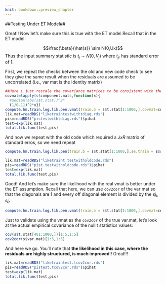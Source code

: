 ```yaml
---
knit: bookdown::preview_chapter
---
```



##Testing Under ET Model##

Great!! Now let's make sure this is true with the ET model.Recall that in the ET model:

$$\frac{\beta}{\hat{s}} \sim N(0,Uk)$$
Thus the input summary statistic is  $t_j \sim N(0,V_j)$ where $t_{jr}$ has standard error of 1.

First, we repeat the checks between the old and new code check to see they give the same result when the residuals are assumed to be uncorrelated (i.e., var mat is the Identity matrix)

```r
##Here i just rescale the covariance matrices to be consistent with the fact that the true Z's are on order $1/standard error$ larger.
covmat=lapply(s$component.mats,function(x){
  #median(abs(s$t.stat))^2*
  (1/0.11)^2*x})
compute.hm.train.log.lik.pen.vmat(train.b = s$t.stat[1:1000,],covmat=covmat,A = "testwithtdiag",pen = 1,vmat = diag(1,44))
lik.mat=readRDS("liketraintestwithtdiag.rds")
pis=readRDS("pistestwithtdiag.rds")$pihat
test=exp(lik.mat)
total.lik.func(test,pis)
```

And now we repeat with the old code which required a $JxR$ matrix of standard erros, so we need repeat

```r
compute.hm.train.log.lik.pen(train.b = s$t.stat[1:1000,],se.train = s$sebetahat/s$sebetahat,covmat = covmat,A="t.testwitholdcode",pen=1)

lik.mat=readRDS("liketraint.testwitholdcode.rds")
pis=readRDS("pist.testwitholdcode.rds")$pihat
test=exp(lik.mat)
total.lik.func(test,pis)

```

Good! And let's make sure the likelihood with the real vmat is better under the ET assumption. Recall that here, we can use `cov2cor` of the var mat so that the diagonals are 1 and every off diagonal element is divided by the $sj_i,sj_r$

```r

compute.hm.train.log.lik.pen.vmat(train.b = s$t.stat[1:1000,],covmat=covmat,A = "test.tcov2cor",pen = 1,vmat = cov2cor(s$var.mat))
```

Just to validate using the vmat as the `cov2cor` of the true var.mat, let's look at the actual empirical covariance of the null t statistics values:

```r
cov(s$t.stat[401:1000,])[1:5,1:5]
cov2cor(s$var.mat)[1:5,1:5]
```


And here we go. You'll note that **the likelihood in this case, where the residuals are highly structured, is much improved**!! Great!!!

```r
lik.mat=readRDS("liketraintest.tcov2cor.rds")
pis=readRDS("pistest.tcov2cor.rds")$pihat
test=exp(lik.mat)
total.lik.func(test,pis)
```

